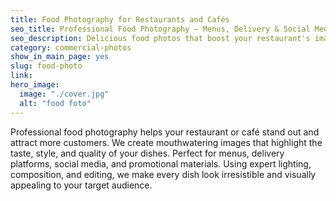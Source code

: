 ```yaml
---
title: Food Photography for Restaurants and Cafés
seo_title: Professional Food Photography – Menus, Delivery & Social Media
seo_description: Delicious food photos that boost your restaurant's image. Ideal for menus, websites, delivery apps, and ads.
category: commercial-photos
show_in_main_page: yes
slug: food-photo
link:
hero_image:
  image: "./cover.jpg"
  alt: "food foto"
---
```

Professional food photography helps your restaurant or café stand out and attract more customers. We create mouthwatering images that highlight the taste, style, and quality of your dishes. Perfect for menus, delivery platforms, social media, and promotional materials. Using expert lighting, composition, and editing, we make every dish look irresistible and visually appealing to your target audience.